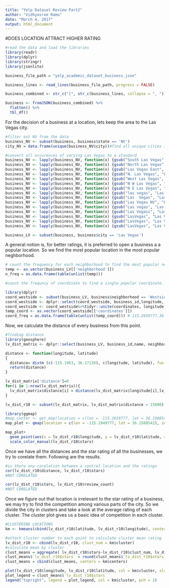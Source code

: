 ---
title: "Yelp Dataset Review Part2"
author: "Vidhyasree Ramu"
date: "March 4, 2017"
output: html_document
---


#DOES LOCATION ATTRACT HIGHER RATING
```{r}
#read the data and load the libraries
library(readr)
library(dplyr)
library(stringr)
library(jsonlite)

business_file_path = "yelp_academic_dataset_business.json"

business_lines <- read_lines(business_file_path, progress = FALSE)

business_combined <- str_c("[", str_c(business_lines, collapse = ", "), "]")

business <- fromJSON(business_combined) %>%
  flatten() %>%
  tbl_df()
```
For the decision of a business at a location, lets keep the area to the Las Vegas city.
```{r}
#filter out NV from the data
business_NV <- subset(business, business$state == 'NV')
city_NV = data.frame(unique(business_NV$city))#find all unique cities in NV to see different variations of Las Vegas

#convert all occurences of varying Las Vegas to a standard
business_NV <- lapply(business_NV, function(x) {gsub("South Las Vegas", "Las Vegas", x)})
business_NV <- lapply(business_NV, function(x) {gsub("North Las Vegas", "Las Vegas", x)})
business_NV <- lapply(business_NV, function(x) {gsub("Las Vegas East", "Las Vegas", x)})
business_NV <- lapply(business_NV, function(x) {gsub("N. Las Vegas", "Las Vegas", x)})
business_NV <- lapply(business_NV, function(x) {gsub("West Las Vegas", "Las Vegas", x)})
business_NV <- lapply(business_NV, function(x) {gsub("N W Las Vegas", "Las Vegas", x)})
business_NV <- lapply(business_NV, function(x) {gsub("N E Las Vegas", "Las Vegas", x)})
business_NV <- lapply(business_NV, function(x) {gsub("las vegas", "Las Vegas", x)})
business_NV <- lapply(business_NV, function(x) {gsub("Las  Vegas", "Las Vegas", x)})
business_NV <- lapply(business_NV, function(x) {gsub("Las Vegas NV", "Las Vegas", x)})
business_NV <- lapply(business_NV, function(x) {gsub("Las vegas", "Las Vegas", x)})
business_NV <- lapply(business_NV, function(x) {gsub("Las Vegass", "Las Vegas", x)})
business_NV <- lapply(business_NV, function(x) {gsub("LasVegas", "Las Vegas", x)})
business_NV <- lapply(business_NV, function(x) {gsub("LasVegas", "Las Vegas", x)})
business_NV <- lapply(business_NV, function(x) {gsub("LasVegas", "Las Vegas", x)})

business_LV <- subset(business, business$city == 'Las Vegas')
```

A general notion is, for better ratings, it is preferred to open a business a a popular location. So we find the most popular location in the most popular neghborhood.
```{r}
# count the frequency for each neighborhood to find the most popular neighbourhood
temp <- as.vector(business_LV[['neighborhood']])
n_freq = as.data.frame(table(unlist(temp)))

#count the frequncy of coordinate to find a single popular coordinate. This coordinate will be used as the center and find distance from this point

library(dplyr)
coord_westside <- subset(business_LV, business$neighborhood == 'Westside')
coord_westside <- dplyr::select(coord_westside, business_id,longitude, latitude)
coord_westside <- coord_westside%>%tidyr::unite(coordinates, longitude, latitude, sep = ",")
temp_coord <- as.vector(coord_westside[['coordinates']])
coord_freq = as.data.frame(table(unlist(temp_coord))) #-115.2659777,36.1988542(long,lati): 4 entries at this coordinate
```

Now, we calculate the distance of every business from this point.
```{r}
#finding distance
library(geosphere)
lv_dist_matrix <- dplyr::select(business_LV, business_id,name, neighborhood, stars, review_count, longitude, latitude, categories)

distance <- function(longitude, latitude)
{
  distance= distm (c(-115.1963, 36.17226), c(longitude, latitude), fun = distHaversine)
  return(distance)
}

lv_dist_matrix['distance']=0
for(i in 1:nrow(lv_dist_matrix)){
  lv_dist_matrix$distance[i] = distance(lv_dist_matrix$longitude[i],lv_dist_matrix$latitude[i])
}
```
```{r}
lv_dist_r10 <- subset(lv_dist_matrix, lv_dist_matrix$distance < 15000)

library(ggmap)
#map_center <- get_map(location = c(lon = -115.2659777, lat = 36.1988542), zoom = 13, scale = "auto")
map_plot <- qmap(location = c(lon = -115.1949777, lat = 36.1588542), zoom = 11, scale = "auto", legend = "right")

map_plot+
  geom_point(aes(x = lv_dist_r10$longitude, y = lv_dist_r10$latitude, size=lv_dist_r10$stars), data = lv_dist_r10, , color= lv_dist_r10$stars, alpha = .5, size = 2, pch = 20)+
  scale_color_manual(lv_dist_r10$stars)
```

Once we have all the distances and the star rating of all the businesses, we try to corelate them. Following are the results.
```{r}
#is there any corelation between a central location and the ratings
cor(lv_dist_r10$distance, lv_dist_r10$stars)
#NOT CORELATED

cor(lv_dist_r10$stars, lv_dist_r10$review_count)
#NOT CORELATED
```
Once we figure out that location is irrelevant to the star rating of a business, we may try to find the competition among various parts of the city. So we divide the city in clusters and take a look at the average rating of each cluster. The cluster plot gives us a basic idea of competition in each cluster.
```{r}
#CLUSTERING LOCATIONS
km <- kmeans(cbind(lv_dist_r10$latitude, lv_dist_r10$longitude), centers = 4)

#attach cluster number to each point to calculate cluster mean rating
lv_dist_r10 <- cbind(lv_dist_r10, clust_num = km$cluster)
#calculate mean by cluster
clust_means = aggregate( lv_dist_r10$stars~lv_dist_r10$clust_num, lv_dist_r10, mean )
clust_means$`lv_dist_r10$stars` = round(clust_means$`lv_dist_r10$stars`,digits=2)
clust_means = cbind(clust_means, centers = km$centers)

plot(lv_dist_r10$longitude, lv_dist_r10$latitude, col = km$cluster, xlab = "Longitude", ylab = "Latitude")
plot_legend = clust_means$`lv_dist_r10$stars`
legend("topright", legend = plot_legend, col = km$cluster, pch = 1)
```

